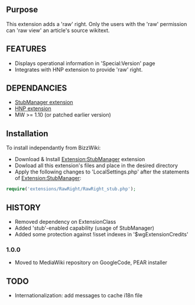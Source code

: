 {{Extension
|name        = RawRight
|status      = stable
|type        = other
|author      = [[user:jldupont|Jean-Lou Dupont]]
|image       =
|version     = 1.0.0
|update      =
|mediawiki   = 1.10, 1.11
|download    = 
|readme      =
|changelog   = [http://mediawiki.googlecode.com/svn/trunk/extensions/RawRight/ SVN]
|description = 
|parameters  =
|rights      =
|example     =
}}
== Purpose ==
This extension adds a 'raw' right. Only the users with the 'raw' permission can 'raw view' an article's source wikitext.

== FEATURES ==
* Displays operational information in 'Special:Version' page
* Integrates with HNP extension to provide 'raw' right.

== DEPENDANCIES ==
* [[Extension:StubManager|StubManager extension]]
* [[Extension:HNP|HNP extension]]
* MW >= 1.10 (or patched earlier version)

== Installation ==
To install independantly from BizzWiki:
* Download & Install [[Extension:StubManager]] extension
* Dowload all this extension's files and place in the desired directory
* Apply the following changes to 'LocalSettings.php' after the statements of [[Extension:StubManager]]:
<source lang=php>
require('extensions/RawRight/RawRight_stub.php');
</source>

== HISTORY ==
* Removed dependency on ExtensionClass
* Added 'stub'-enabled capability (usage of StubManager)
* Added some protection against !isset indexes in '$wgExtensionCredits'

=== 1.0.0 ===
* Moved to MediaWiki repository on GoogleCode, PEAR installer

== TODO ==
* Internationalization: add messages to cache i18n file
